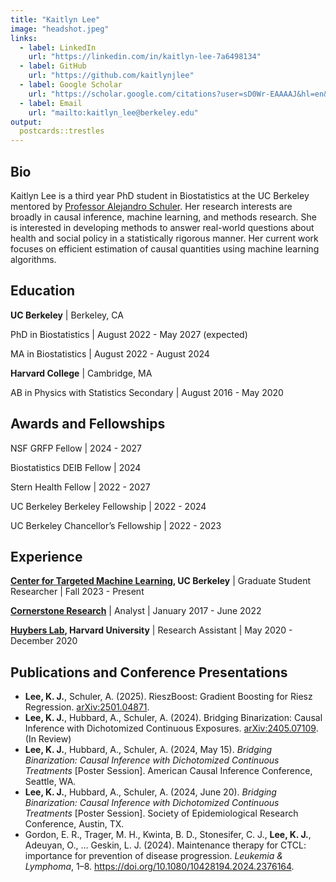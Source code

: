 ```yaml
---
title: "Kaitlyn Lee"
image: "headshot.jpeg"
links:
  - label: LinkedIn
    url: "https://linkedin.com/in/kaitlyn-lee-7a6498134"
  - label: GitHub
    url: "https://github.com/kaitlynjlee"
  - label: Google Scholar
    url: "https://scholar.google.com/citations?user=sD0Wr-EAAAAJ&hl=en&oi=ao"
  - label: Email
    url: "mailto:kaitlyn_lee@berkeley.edu"
output:
  postcards::trestles
---
```

 
## Bio

Kaitlyn Lee is a third year PhD student in Biostatistics at the UC Berkeley mentored by 
[Professor Alejandro Schuler](https://ctml.berkeley.edu/people/alejandro-schuler-phd). Her research interests are 
broadly in causal inference, machine learning, and methods research. She is 
interested in developing methods to answer real-world questions about health and 
social policy in a statistically rigorous manner. Her current work focuses on 
efficient estimation of causal quantities using machine learning algorithms.

## Education

**UC Berkeley** | Berkeley, CA

PhD in Biostatistics | August 2022 - May 2027 (expected)

MA in Biostatistics | August 2022 - August 2024


**Harvard College** | Cambridge, MA

AB in Physics with Statistics Secondary | August 2016 - May 2020

## Awards and Fellowships

NSF GRFP Fellow | 2024 - 2027

Biostatistics DEIB Fellow | 2024

Stern Health Fellow | 2022 - 2027

UC Berkeley Berkeley Fellowship | 2022 - 2024

UC Berkeley Chancellor's Fellowship | 2022 - 2023

## Experience

[**Center for Targeted Machine Learning**](https://ctml.berkeley.edu)**, UC Berkeley** | Graduate Student Researcher | Fall 2023 - Present

[**Cornerstone Research**](https://www.cornerstone.com) | Analyst | January 2017 - June 2022

[**Huybers Lab**](https://phuybers.sites.fas.harvard.edu)**, Harvard University** | Research Assistant | May 2020 - December 2020

## Publications and Conference Presentations
-	**Lee, K. J.**, Schuler, A. (2025). RieszBoost: Gradient Boosting for Riesz Regression. [arXiv:2501.04871](https://arxiv.org/abs/2501.04871).
-	**Lee, K. J.**, Hubbard, A., Schuler, A. (2024). Bridging Binarization: Causal Inference with Dichotomized Continuous Exposures. [arXiv:2405.07109](https://arxiv.org/abs/2405.07109). (In Review)
-	**Lee, K. J.**, Hubbard, A., Schuler, A. (2024, May 15). *Bridging Binarization: Causal Inference with Dichotomized Continuous Treatments* [Poster Session]. American Causal Inference Conference, Seattle, WA.
-	**Lee, K. J.**, Hubbard, A., Schuler, A. (2024, June 20). *Bridging Binarization: Causal Inference with Dichotomized Continuous Treatments* [Poster Session]. Society of Epidemiological Research Conference, Austin, TX.
-	Gordon, E. R., Trager, M. H., Kwinta, B. D., Stonesifer, C. J., **Lee, K. J.**, Adeuyan, O., … Geskin, L. J. (2024). Maintenance therapy for CTCL: importance for prevention of disease progression. *Leukemia & Lymphoma*, 1–8. [https://doi.org/10.1080/10428194.2024.2376164](https://doi.org/10.1080/10428194.2024.2376164).

